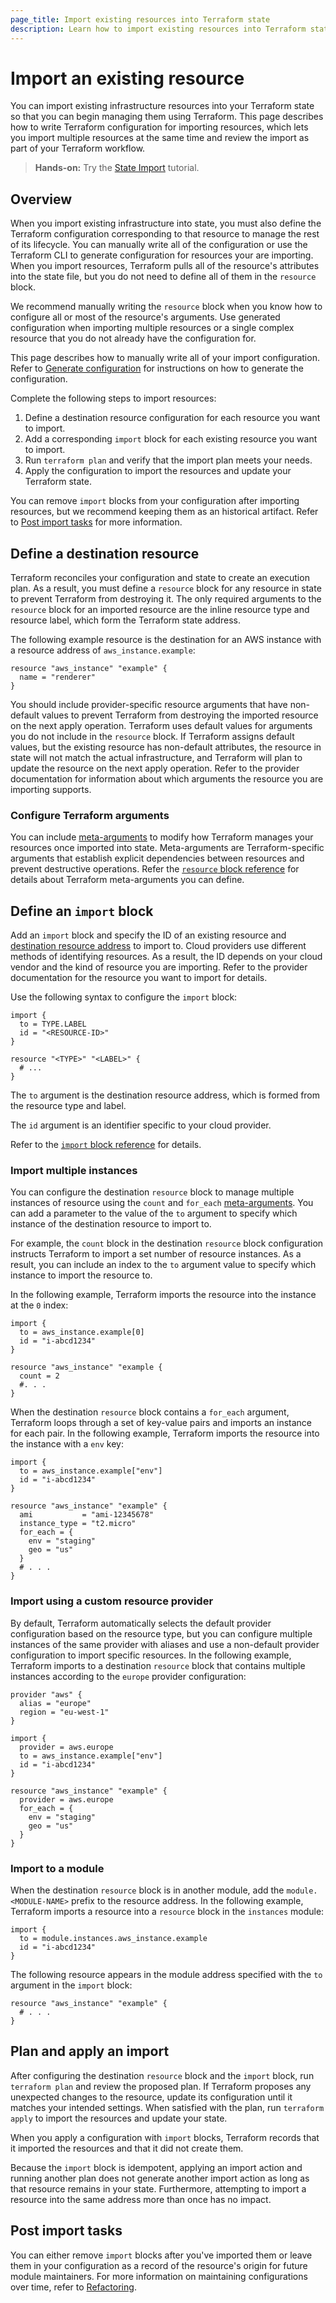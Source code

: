 ```yaml
---
page_title: Import existing resources into Terraform state
description: Learn how to import existing resources into Terraform state so that you can manage them as code 
---
```


# Import an existing resource

You can import existing infrastructure resources into your Terraform state so that you can begin managing them using Terraform. This page describes how to write Terraform configuration for importing resources, which lets you import multiple resources at the same time and review the import as part of your Terraform workflow. 

> **Hands-on:** Try the [State Import](/terraform/tutorials/state/state-import?utm_source=WEBSITE&utm_medium=WEB_IO&utm_offer=ARTICLE_PAGE&utm_content=DOCS) tutorial.


## Overview

When you import existing infrastructure into state, you must also define the Terraform configuration corresponding to that resource to manage the rest of its lifecycle. You can manually write all of the configuration or use the Terraform CLI to generate configuration for resources your are importing. When you import resources, Terraform pulls all of the resource's attributes into the state file, but you do not need to define all of them in the `resource` block. 

We recommend manually writing the `resource` block when you know how to configure all or most of the resource's arguments. Use generated configuration when importing multiple resources or a single complex resource that you do not already have the configuration for.

This page describes how to manually write all of your import configuration. Refer to [Generate configuration](/terraform/language/import/generating-configuration) for instructions on how to generate the configuration.

Complete the following steps to import resources:

1. Define a destination resource configuration for each resource you want to import. 
1. Add a corresponding `import` block for each existing resource you want to import. 
1. Run `terraform plan` and verify that the import plan meets your needs. 
1. Apply the configuration to import the resources and update your Terraform state.

You can remove `import` blocks from your configuration after importing resources, but we recommend keeping them as an historical artifact. Refer to [Post import tasks](#post-import-tasks) for more information.

## Define a destination resource 

Terraform reconciles your configuration and state to create an execution plan. As a result, you must define a `resource` block for any resource in state to prevent Terraform from destroying it. The only required arguments to the `resource` block for an imported resource are the inline resource type and resource label, which form the Terraform state address. 

The following example resource is the destination for an AWS instance with a resource address of `aws_instance.example`:

```hcl
resource "aws_instance" "example" {
  name = "renderer"
}
```

You should include provider-specific resource arguments that have non-default values to prevent Terraform from destroying the imported resource on the next apply operation. Terraform uses default values for arguments you do not include in the `resource` block. If Terraform assigns default values, but the existing resource has non-default attributes, the resource in state will not match the actual infrastructure, and Terraform will plan to update the resource on the next apply operation. Refer to the provider documentation for information about which arguments the resource you are importing supports.


### Configure Terraform arguments

You can include [meta-arguments](/terraform/language/meta-arguments) to modify how Terraform manages your resources once imported into state. Meta-arguments are Terraform-specific arguments that establish explicit dependencies between resources and prevent destructive operations. Refer the [`resource` block reference](/terraform/language/block/resource) for details about Terraform meta-arguments you can define. 

## Define an `import` block

Add an `import` block and specify the ID of an existing resource and [destination resource address](#define-a-destination-resource) to import to. Cloud providers use different methods of identifying resources. As a result, the ID depends on your cloud vendor and the kind of resource you are importing. Refer to the provider documentation for the resource you want to import for details.

Use the following syntax to configure the `import` block: 
 
```hcl
import {
  to = TYPE.LABEL
  id = "<RESOURCE-ID>"
}

resource "<TYPE>" "<LABEL>" {
  # ...
}
```

The `to` argument is the destination resource address, which is formed from the resource type and label. 

The `id` argument is an identifier specific to your cloud provider.

Refer to the [`import` block reference](/terraform/language/block/import) for details.


### Import multiple instances

You can configure the destination `resource` block to manage multiple instances of resource using the `count` and `for_each` [meta-arguments](/terraform/language/meta-arguments). You can add a parameter to the value of the `to` argument to specify which instance of the destination resource to import to. 

For example, the `count` block in the destination `resource` block configuration instructs Terraform to import a set number of resource instances. As a result, you can include an index to the `to` argument value to specify which instance to import the resource to. 

In the following example, Terraform imports the resource into the instance at the `0` index:

```hcl
import {
  to = aws_instance.example[0]
  id = "i-abcd1234"
}

resource "aws_instance" "example {
  count = 2
  #. . .
}
```

When the destination `resource` block contains a `for_each` argument, Terraform loops through a set of key-value pairs and imports an instance for each pair. In the following example, Terraform imports the resource into the instance with a `env` key:

```hcl
import {
  to = aws_instance.example["env"]
  id = "i-abcd1234"
}

resource "aws_instance" "example" {
  ami           = "ami-12345678"   
  instance_type = "t2.micro"
  for_each = { 
    env = "staging"
    geo = "us"
  }
  # . . .
}
```

### Import using a custom resource provider

By default, Terraform automatically selects the default provider configuration based on the resource type, but you can configure multiple instances of the same provider with aliases and use a non-default provider configuration to import specific resources. In the following example, Terraform imports to a destination `resource` block that contains multiple instances according to the `europe` provider configuration:

```hcl
provider "aws" {
  alias = "europe"
  region = "eu-west-1"
}

import {
  provider = aws.europe
  to = aws_instance.example["env"]
  id = "i-abcd1234"
}

resource "aws_instance" "example" {
  provider = aws.europe
  for_each = {
    env = "staging"
    geo = "us"
  }
}
```

### Import to a module

When the destination `resource` block is in another module, add the `module.<MODULE-NAME>` prefix to the resource address. In the following example, Terraform imports a resource into a `resource` block in the `instances` module:


<CodeBlockConfig filename="main.tf">

```hcl
import {
  to = module.instances.aws_instance.example
  id = "i-abcd1234"
}
```

</CodeBlockConfig>

The following resource appears in the module address specified with the `to` argument in the `import` block:

<CodeBlockConfig filename="instances/main.tf">

```hcl
resource "aws_instance" "example" {
  # . . .
}
```

</CodeBlockConfig>

## Plan and apply an import

After configuring the destination `resource` block and the `import` block, run `terraform plan` and review the proposed plan. If Terraform proposes any unexpected changes to the resource, update its configuration until it matches your intended settings. When satisfied with the plan, run `terraform apply` to import the resources and update your state. 

When you apply a configuration with `import` blocks, Terraform records that it imported the resources and that it did not create them. 

Because the `import` block is idempotent, applying an import action and running another plan does not generate another import action as long as that resource remains in your state. Furthermore, attempting to import a resource into the same address more than once has no impact. 

## Post import tasks

You can either remove `import` blocks after you've imported them or leave them in your configuration as a record of the resource's origin for future module maintainers. For more information on maintaining configurations over time, refer to [Refactoring](/terraform/language/modules/develop/refactoring).
